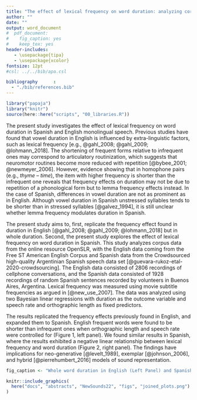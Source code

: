 ```yaml
---
title: "The effect of lexical frequency on word duration: analyzing corpus data in Spanish and English"
author: ""
date: ""
output: word_document
#  pdf_document: 
#    fig_caption: yes
#    keep_tex: yes
header-includes:
   - \usepackage{tipa}
   - \usepackage{xcolor}
fontsize: 12pt
#csl: ../../bib/apa.csl

bibliography      : 
  - "./bib/references.bib"
---
```


```r
library("papaja")
library("knitr")
source(here::here("scripts", "00_libraries.R"))
```

The present study investigates the effect of lexical frequency on word duration in Spanish and English monolingual speech. <!--- added "and English monolingual speech." ---> 
Previous studies have found that vowel duration in English is influenced by extra-linguistic factors, such as lexical frequency [e.g., @gahl_2008; @gahl_2009; @lohmann_2018]. 
<!--- I think the effects in the Gahl studies were actually full words, rather than vowels. It seems like this is the case for the Lohnmann study (word not vowels). Also, should we be more specific in the second sentence and say that word duration is shorter in more frequent words? -->
The shortening of frequent forms relative to infrequent ones may correspond to articulatory routinization, which suggests that neuromotor routines become more reduced with repetition [@bybee_2001; @newmeyer_2006].  <!--- could we say neuromotor routines are carried out faster/quickened --->
However, evidence showing that in homophone pairs (e.g., *thyme* – *time*), the item with higher frequency is shorter than the infrequent one reveals that frequency effects on duration may not be due to repetition of a phonological form but to lemma frequency effects instead. 
In the case of Spanish, differences in vowel duration are not as prominent as in English. 
Although vowel duration in Spanish unstressed syllables tends to be shorter than in stressed syllables [@galvez_1994], it is still unclear whether lemma frequency modulates duration in Spanish. <!--- Since we are focusing on word duration and not vowels (and I am fairly certain the earlier studies did too), we can probably take these two sentences out. --->

The present study aims to, first, replicate the frequency effect found in duration in English [@gahl_2008; @gahl_2009; @lohmann_2018] but in whole duration.  <!--- took out "vowel" --->
Second, the present study explores the effect of lexical frequency on word duration in Spanish. 
This study analyzes corpus data from the online resource OpenSLR, with the English data coming from the Free ST American English Corpus and Spanish data from the Crowdsourced high-quality Argentinian Spanish speech data set [@guevara-rukoz-etal-2020-crowdsourcing]. 
The English data consisted of 2806 recordings of cellphone conversations, and the Spanish data consisted of 1928 recordings of random Spanish sentences recorded by volunteers in Buenos Aires, Argentina.
Lexical frequency was measured using movie subtitle frequencies as argued in [@new_use_2007].
The data was analyzed using two Bayesian linear regressions with duration as the outcome variable and speech rate and orthographic length as fixed predictors. <!--- I made some edits in here ---->

The results replicated the frequency effects previously found in English, and expanded them to Spanish. 
English frequent words were found to be shorter than infrequent ones when orthographic length and speech rate were controlled for (Figure 1, left panel).
We found similar results in Spanish, where the results exhibited a negative linear relationship between lexical frequency and word duration (Figure 2, right panel). 
The findings have implications for neo-generative [@levelt_1989], exemplar [@johnson_2006], and hybrid [@pierrehumbert_2016] models of sound representation. <!--- I also made some edits in here ---->

\clearpage

```r
fig_caption <- "Whole word duration in English (Left Panel) and Spanish (Right Panel) as a function of lexical frequency and orthographic length (length_z) with the most plausible line of best fit."
```

```r
knitr::include_graphics(
  here("docs", "abstracts", "NewSounds22", "figs", "joined_plots.png")
)
```

\begin{center}
References
\end{center}

\begingroup
\setlength{\parindent}{-0.5in}
\setlength{\leftskip}{0.5in}

\phantom{.} 
\textcolor{white}{\\} 
\vspace{-0.5in}

<div id = "refs"></div>
\endgroup